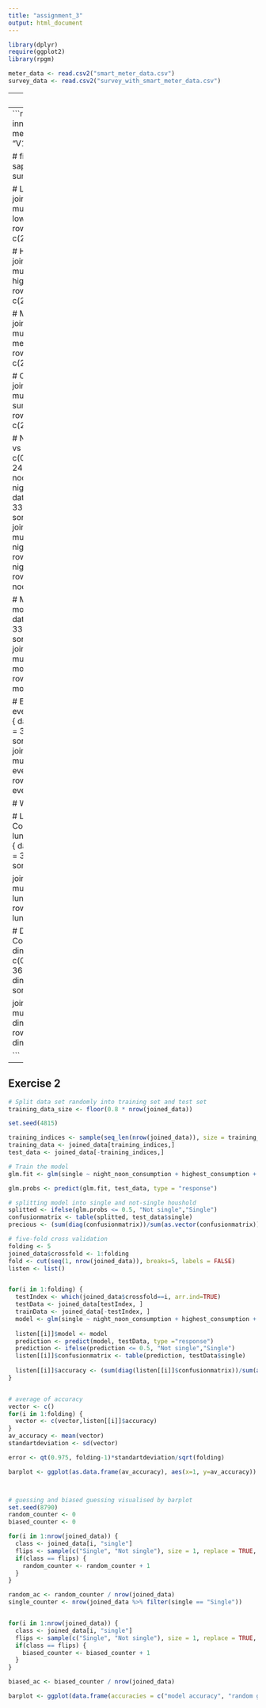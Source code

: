 ```yaml
---
title: "assignment_3"
output: html_document
---
```


```r
library(dplyr)
require(ggplot2)
library(rpgm)

meter_data <- read.csv2("smart_meter_data.csv")
survey_data <- read.csv2("survey_with_smart_meter_data.csv")
```

---
Exercise 1
---
```r
joined_data <- inner_join(survey_data, meter_data, by = c("ID" = "V1"))

# find null values
sapply(joined_data,function(x) sum(is.na(x)))

# Lowest Consumption
joined_data <- mutate(joined_data, lowest_consumption = rowMins(meter_data[, c(2:337)]))

# Highest Consumption
joined_data <- mutate(joined_data, highest_consumption = rowMaxs(meter_data[, c(2:337)]))

# Mean Consumption
joined_data <- mutate(joined_data, mean_consumption = rowMeans(meter_data[, c(2:337)]))

# Cumulated Consumption
joined_data <- mutate(joined_data, sum_consumption = rowSums(meter_data[, c(2:337)]))

# Night to noon ratio 23 - 0 vs 12 - 13
noon <- c()
for(i in c(0:1)) {
  data <- seq(from = 24 + i, to = 337, by = 48)
  noon <- sort(c(noon, data))
}
night <- c()
for(i in c(0:1)) {
  data <- seq(from = 46 + i, to = 337, by = 48)
  night <- sort(c(night, data))
}
joined_data <- mutate(joined_data, night_noon_consumption = rowMeans(meter_data[, night]) / rowMeans(meter_data[, noon]))

# Morning Consumption
morning <- c()
for(i in c(0:9)) {
  data <- seq(from = 14 + i, to = 337, by = 48)
  morning <- sort(c(morning, data))
}
joined_data <- mutate(joined_data, morning_consumption = rowMeans(meter_data[, morning]))

# Evening Consumption
evening <- c()
for(i in c(0:11)) {
  data <- seq(from = 36 + i, to = 337, by = 48)
  evening <- sort(c(evening, data))
}
joined_data <- mutate(joined_data, evening_consumption = rowMeans(meter_data[, evening]))

# Weekend Consumption

# Lunch(preparation)time Consumption (12:00 - 14:00)
lunchtime <- c()
for(i in c(0:3)) {
  data <- seq(from = 24 + i, to = 337, by = 48)
  lunchtime <- sort(c(lunchtime, data))
}

joined_data <- mutate(joined_data, lunchtime_consumption = rowMeans(meter_data[, lunchtime]))

# Dinner(preparation)time Consumption (18:00 - 20:00)
dinnertime <- c()
for(i in c(0:3)) {
  data <- seq(from = 36 + i, to = 337, by = 48)
  dinnertime <- sort(c(dinnertime, data))
}

joined_data <- mutate(joined_data, dinnerime_consumption = rowMeans(meter_data[, dinnertime]))

```

---
Exercise 2
---
```r
# Split data set randomly into training set and test set
training_data_size <- floor(0.8 * nrow(joined_data))

set.seed(4815)

training_indices <- sample(seq_len(nrow(joined_data)), size = training_data_size)
training_data <- joined_data[training_indices,]
test_data <- joined_data[-training_indices,]

# Train the model
glm.fit <- glm(single ~ night_noon_consumption + highest_consumption + mean_consumption + dinnerime_consumption + lowest_consumption + lunchtime_consumption, family = binomial, data = training_data)

glm.probs <- predict(glm.fit, test_data, type = "response")

# splitting model into single and not-single houshold
splitted <- ifelse(glm.probs <= 0.5, "Not single","Single")
confusionmatrix <- table(splitted, test_data$single)
precious <- (sum(diag(confusionmatrix))/sum(as.vector(confusionmatrix))) #0.865

# five-fold cross validation
folding <- 5
joined_data$crossfold <- 1:folding
fold <- cut(seq(1, nrow(joined_data)), breaks=5, labels = FALSE)
listen <- list()


for(i in 1:folding) {
  testIndex <- which(joined_data$crossfold==i, arr.ind=TRUE)
  testData <- joined_data[testIndex, ]
  trainData <- joined_data[-testIndex, ]
  model <- glm(single ~ night_noon_consumption + highest_consumption + mean_consumption + dinnerime_consumption + lowest_consumption + lunchtime_consumption, family = binomial, data = training_data)
  
  listen[[i]]$model <- model
  prediction <- predict(model, testData, type ="response")
  prediction <- ifelse(prediction <= 0.5, "Not single","Single")
  listen[[i]]$confusionmatrix <- table(prediction, testData$single)
  
  listen[[i]]$accuracy <- (sum(diag(listen[[i]]$confusionmatrix))/sum(as.vector(listen[[i]]$confusionmatrix)))
}


# average of accuracy
vector <- c()
for(i in 1:folding) {
  vector <- c(vector,listen[[i]]$accuracy)
}
av_accuracy <- mean(vector)
standartdeviation <- sd(vector)

error <- qt(0.975, folding-1)*standartdeviation/sqrt(folding)

barplot <- ggplot(as.data.frame(av_accuracy), aes(x=1, y=av_accuracy)) + geom_bar(position = position_dodge(), stat = "identity") + geom_errorbar(aes(ymin = av_accuracy - error, ymax = av_accuracy + error), width = 0.5)



# guessing and biased guessing visualised by barplot
set.seed(8790)
random_counter <- 0
biased_counter <- 0

for(i in 1:nrow(joined_data)) {
  class <- joined_data[i, "single"]
  flips <- sample(c("Single", "Not single"), size = 1, replace = TRUE, prob = c(0.5, 0.5))
  if(class == flips) {
    random_counter <- random_counter + 1
  }
}

random_ac <- random_counter / nrow(joined_data)
single_counter <- nrow(joined_data %>% filter(single == "Single"))


for(i in 1:nrow(joined_data)) {
  class <- joined_data[i, "single"]
  flips <- sample(c("Single", "Not single"), size = 1, replace = TRUE, prob = c(1-single_counter/ nrow(joined_data), single_counter/ nrow(joined_data)))
  if(class == flips) {
    biased_counter <- biased_counter + 1
  }
}

biased_ac <- biased_counter / nrow(joined_data)

barplot <- ggplot(data.frame(accuracies = c("model accuracy", "random guess", "biased guess"), accuracies_value = c(av_accuracy, random_ac, biased_ac)), aes(x=accuracies, y=accuracies_value)) + geom_bar(stat="identity") + geom_bar(position = position_dodge(), stat = "identity") + geom_errorbar(aes(ymin = av_accuracy - error, ymax = av_accuracy + error), width = 0.5)



```
